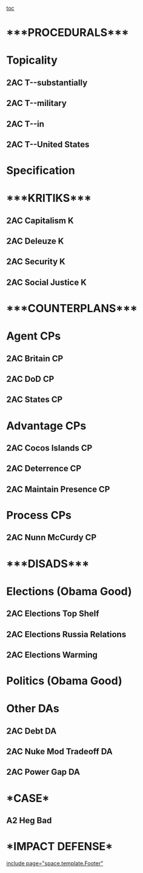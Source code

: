 [[toc]]
=***PROCEDURALS***= 
=Topicality= 
==2AC T--substantially== 
==2AC T--military== 
==2AC T--in== 
==2AC T--United States== 
=Specification= 

== == 
=***KRITIKS***= 
==2AC Capitalism K== 
==2AC Deleuze K== 
==2AC Security K== 
==2AC Social Justice K== 


== == 
=***COUNTERPLANS***= 
=Agent CPs= 
==2AC Britain CP== 
==2AC DoD CP== 
==2AC States CP== 


=Advantage CPs= 
==2AC Cocos Islands CP== 
==2AC Deterrence CP== 
==2AC Maintain Presence CP== 

=Process CPs= 
==2AC Nunn McCurdy CP== 

== == 
=***DISADS***= 
=Elections (Obama Good)= 
==2AC Elections Top Shelf== 
==2AC Elections Russia Relations== 
==2AC Elections Warming== 

=Politics (Obama Good)= 
=Other DAs= 
==2AC Debt DA== 
==2AC Nuke Mod Tradeoff DA== 
==2AC Power Gap DA== 



== == 
=*CASE*= 
==A2 Heg Bad== 

== == 
=*IMPACT DEFENSE*= 

[[include page="space.template.Footer"]]
